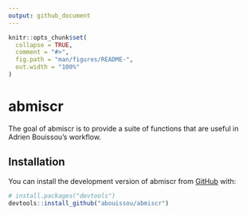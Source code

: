 ```yaml
---
output: github_document
---
```


<!-- README.md is generated from README.Rmd. Please edit that file. -->

```r
knitr::opts_chunk$set(
  collapse = TRUE,
  comment = "#>",
  fig.path = "man/figures/README-",
  out.width = "100%"
)
```

# abmiscr

The goal of abmiscr is to provide a suite of functions that are useful in Adrien Bouissou's workflow.

## Installation

You can install the development version of abmiscr from [GitHub](https://github.com) with:

``` r
# install.packages("devtools")
devtools::install_github("abouissou/abmiscr")
```
